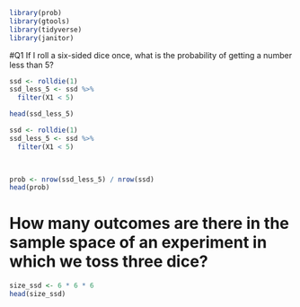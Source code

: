 ```r
library(prob)
library(gtools)
library(tidyverse)
library(janitor)
```
#Q1 If I roll a six-sided dice once, what is the probability of getting a number less than 5?

```r
ssd <- rolldie(1)
ssd_less_5 <- ssd %>%
  filter(X1 < 5)

head(ssd_less_5)
```

```r
ssd <- rolldie(1)
ssd_less_5 <- ssd %>%
  filter(X1 < 5)


 
prob <- nrow(ssd_less_5) / nrow(ssd)
head(prob)
```
# How many outcomes are there in the sample space of an experiment in which we toss three dice?



```r
size_ssd <- 6 * 6 * 6
head(size_ssd)
```

